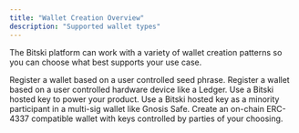 ```yaml
---
title: "Wallet Creation Overview"
description: "Supported wallet types"
---
```


The Bitski platform can work with a variety of wallet creation patterns so you
can choose what best supports your use case.

<Card title="Seed Phrase" icon="hand-holding-seedling" color="#4FA936" href="/wallet-as-a-service/wallet-creation-apis/seed-phrases">
  Register a wallet based on a user controlled seed phrase.
</Card>

<Card title="Hardware Wallet" icon="usb-drive" color="#4FA936" href="/wallet-as-a-service/wallet-creation-apis/hardware-wallets">
  Register a wallet based on a user controlled hardware device like a Ledger.
</Card>

<Card title="Hosted Hardware Wallet" icon="server" color="#4FA936" href="/wallet-as-a-service/wallet-creation-apis/hosted-hardware-wallets">
  Use a Bitski hosted key to power your product.
</Card>

<Card title="On-Chain Multi-Sig Wallet" icon="file-lock" color="#4FA936" href="/wallet-as-a-service/wallet-creation-apis/on-chain-multisig-wallets">
  Use a Bitski hosted key as a minority participant in a multi-sig wallet like Gnosis Safe.
</Card>

<Card title="Account Abstraction Wallet" icon="wand-sparkles" color="#4FA936" href="/wallet-as-a-service/wallet-creation-apis/account-abstraction-wallets">
  Create an on-chain ERC-4337 compatible wallet with keys controlled by parties of your choosing.
</Card>
